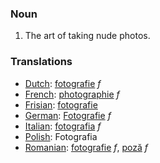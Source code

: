 ===Noun===
#The art of taking nude photos.

===Translations===
*[[Dutch]]: [[fotografie]] ''f''
*[[French]]: [[photographie]] ''f''
*[[Frisian]]: [[fotografie]]
*[[German]]: [[Fotografie]] ''f''
*[[Italian]]: [[fotografia]] ''f''
*[[Polish]]: Fotografia
*[[Romanian]]: [[fotografie]] ''f'', [[poză]] ''f''